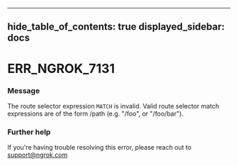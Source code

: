 

---
hide_table_of_contents: true
displayed_sidebar: docs
---


# ERR_NGROK_7131

### Message
The route selector expression ``MATCH`` is invalid. Valid route selector match expressions are of the form /path (e.g. "/foo", or "/foo/bar").

<ErrorDetails />



### Further help
If you're having trouble resolving this error, please reach out to [support@ngrok.com](mailto:support@ngrok.com?subject=Help%20with%20ERR_NGROK_7131)

